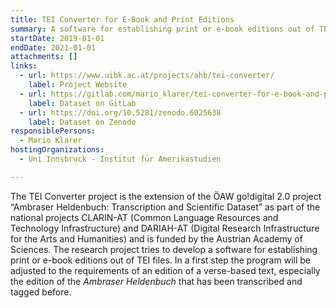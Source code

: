 ```yaml
---
title: TEI Converter for E-Book and Print Editions
summary: A software for establishing print or e-book editions out of TEI files.
startDate: 2019-01-01
endDate: 2021-01-01
attachments: []
links:
  - url: https://www.uibk.ac.at/projects/ahb/tei-converter/
    label: Project Website
  - url: https://gitlab.com/mario_klarer/tei-converter-for-e-book-and-print-editions
    label: Dataset on GitLab
  - url: https://doi.org/10.5281/zenodo.6025638
    label: Dataset on Zenodo
responsiblePersons:
  - Mario Klarer
hostingOrganizations:
  - Uni Innsbruck - Institut für Amerikastudien

---
```

The TEI Converter project is the extension of the ÖAW go!digital 2.0 project “Ambraser Heldenbuch: Transcription and Scientific Dataset” as part of the national projects CLARIN-AT (Common Language Resources and Technology Infrastructure) and DARIAH-AT (Digital Research Infrastructure for the Arts and Humanities) and is funded by the Austrian Academy of Sciences. The research project tries to develop a software for establishing print or e-book editions out of TEI files. In a first step the program will be adjusted to the requirements of an edition of a verse-based text, especially the edition of the _Ambraser Heldenbuch_ that has been transcribed and tagged before.
